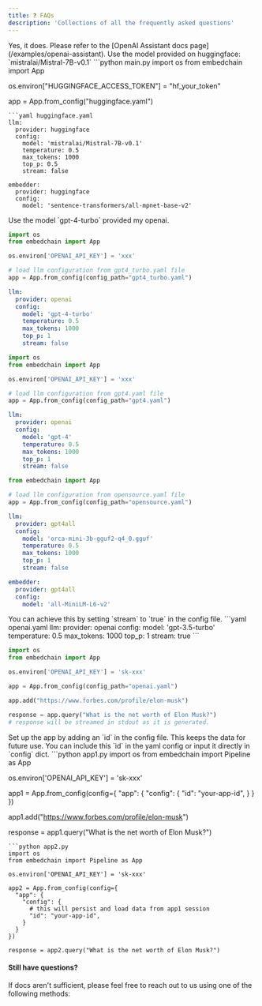 ```yaml
---
title: ❓ FAQs
description: 'Collections of all the frequently asked questions'
---
```

<AccordionGroup>
<Accordion title="Does Embedchain support OpenAI's Assistant APIs?">
Yes, it does. Please refer to the [OpenAI Assistant docs page](/examples/openai-assistant).
</Accordion>
<Accordion title="How to use MistralAI language model?">
Use the model provided on huggingface: `mistralai/Mistral-7B-v0.1`
<CodeGroup>
```python main.py
import os
from embedchain import App

os.environ["HUGGINGFACE_ACCESS_TOKEN"] = "hf_your_token"

app = App.from_config("huggingface.yaml")
```
```yaml huggingface.yaml
llm:
  provider: huggingface
  config:
    model: 'mistralai/Mistral-7B-v0.1'
    temperature: 0.5
    max_tokens: 1000
    top_p: 0.5
    stream: false

embedder:
  provider: huggingface
  config:
    model: 'sentence-transformers/all-mpnet-base-v2'
```
</CodeGroup>
</Accordion>
<Accordion title="How to use ChatGPT 4 turbo model released on OpenAI DevDay?">
Use the model `gpt-4-turbo` provided my openai.
<CodeGroup>

```python main.py
import os
from embedchain import App

os.environ['OPENAI_API_KEY'] = 'xxx'

# load llm configuration from gpt4_turbo.yaml file
app = App.from_config(config_path="gpt4_turbo.yaml")
```

```yaml gpt4_turbo.yaml
llm:
  provider: openai
  config:
    model: 'gpt-4-turbo'
    temperature: 0.5
    max_tokens: 1000
    top_p: 1
    stream: false
```
</CodeGroup>
</Accordion>
<Accordion title="How to use GPT-4 as the LLM model?">
<CodeGroup>

```python main.py
import os
from embedchain import App

os.environ['OPENAI_API_KEY'] = 'xxx'

# load llm configuration from gpt4.yaml file
app = App.from_config(config_path="gpt4.yaml")
```

```yaml gpt4.yaml
llm:
  provider: openai
  config:
    model: 'gpt-4'
    temperature: 0.5
    max_tokens: 1000
    top_p: 1
    stream: false
```

</CodeGroup>
</Accordion>
<Accordion title="I don't have OpenAI credits. How can I use some open source model?">
<CodeGroup>

```python main.py
from embedchain import App

# load llm configuration from opensource.yaml file
app = App.from_config(config_path="opensource.yaml")
```

```yaml opensource.yaml
llm:
  provider: gpt4all
  config:
    model: 'orca-mini-3b-gguf2-q4_0.gguf'
    temperature: 0.5
    max_tokens: 1000
    top_p: 1
    stream: false

embedder:
  provider: gpt4all
  config:
    model: 'all-MiniLM-L6-v2'
```
</CodeGroup>

</Accordion>
<Accordion title="How to stream response while using OpenAI model in Embedchain?">
You can achieve this by setting `stream` to `true` in the config file.

<CodeGroup>
```yaml openai.yaml
llm:
  provider: openai
  config:
    model: 'gpt-3.5-turbo'
    temperature: 0.5
    max_tokens: 1000
    top_p: 1
    stream: true
```

```python main.py
import os
from embedchain import App

os.environ['OPENAI_API_KEY'] = 'sk-xxx'

app = App.from_config(config_path="openai.yaml")

app.add("https://www.forbes.com/profile/elon-musk")

response = app.query("What is the net worth of Elon Musk?")
# response will be streamed in stdout as it is generated.
```
</CodeGroup>
</Accordion>

<Accordion title="How to persist data across multiple app sessions?">
  Set up the app by adding an `id` in the config file. This keeps the data for future use. You can include this `id` in the yaml config or input it directly in `config` dict.
  ```python app1.py
  import os
  from embedchain import Pipeline as App

  os.environ['OPENAI_API_KEY'] = 'sk-xxx'

  app1 = App.from_config(config={
    "app": {
      "config": {
        "id": "your-app-id",
      }
    }
  })

  app1.add("https://www.forbes.com/profile/elon-musk")

  response = app1.query("What is the net worth of Elon Musk?")
  ```
  ```python app2.py
  import os
  from embedchain import Pipeline as App

  os.environ['OPENAI_API_KEY'] = 'sk-xxx'

  app2 = App.from_config(config={
    "app": {
      "config": {
        # this will persist and load data from app1 session
        "id": "your-app-id",
      }
    }
  })

  response = app2.query("What is the net worth of Elon Musk?")
  ```
</Accordion>
</AccordionGroup>

#### Still have questions?
If docs aren't sufficient, please feel free to reach out to us using one of the following methods:

<Snippet file="get-help.mdx" />
